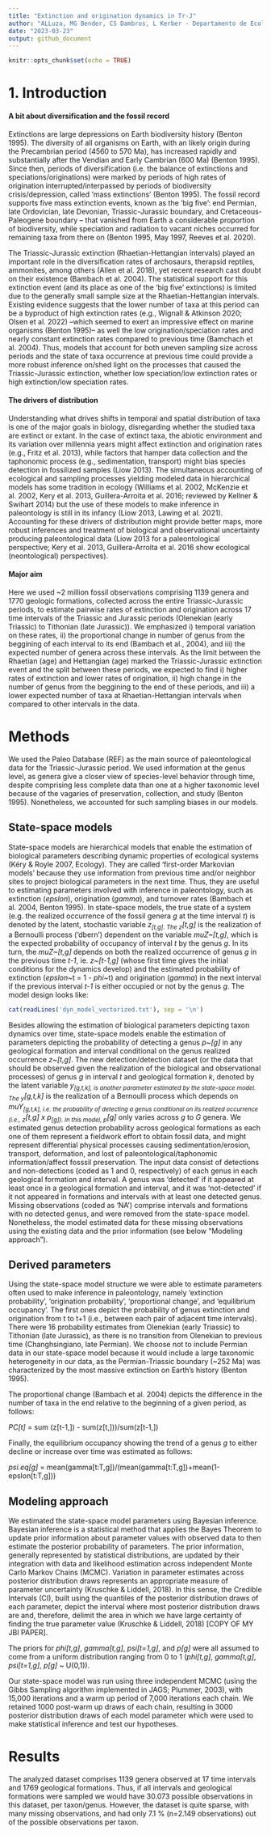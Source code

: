 ```yaml
---
title: "Extinction and origination dynamics in Tr-J"
author: "ALLuza, MG Bender, CS Dambros, L Kerber - Departamento de Ecologia e Evolução, Universidade Federal de Santa Maria"
date: "2023-03-23"
output: github_document
---
```


<!-- README.md is generated from README.Rmd. Please edit that file -->

<!-- badges: start -->
<!-- badges: end -->

```r
knitr::opts_chunk$set(echo = TRUE)
```


# 1. Introduction

#### A bit about diversification and the fossil record
Extinctions are large depressions on Earth biodiversity history (Benton 1995). The diversity of all organisms on Earth, with an likely origin during the Precambrian period (4560 to 570 Ma), has increased rapidly and substantially after the Vendian and Early Cambrian (600 Ma) (Benton 1995). Since then, periods of diversification (i.e. the balance of extinctions and speciations/originations) were marked by periods of high rates of origination interrupted/interpassed by periods of biodiversity crisis/depression, called 'mass extinctions' (Benton 1995). The fossil record supports five mass extinction events, known as the 'big five': end Permian, late Ordovician, late Devonian, Triassic-Jurassic boundary, and Cretaceous-Paleogene boundary -- that  vanished from Earth a considerable proportion of biodiversity, while speciation and radiation to vacant niches occurred for remaining taxa from there on (Benton 1995, May 1997, Reeves et al. 2020).
  
The Triassic-Jurassic extinction (Rhaetian-Hettangian intervals) played an important role in the diversification rates of archosaurs, therapsid reptiles, ammonites, among others (Allen et al. 2018), yet recent research cast doubt on their existence (Bambach et al. 2004). The statistical support for this extinction event (and its place as one of the 'big five' extinctions) is limited due to the generally small sample size at the Rhaetian-Hettangian intervals. Existing evidence suggests that the lower number of taxa at this period can be a byproduct of high extinction rates (e.g., Wignall & Atkinson 2020; Olsen et al. 2022) --which seemed to exert an impressive effect on marine organisms (Benton 1995)-- as well the low origination/speciation rates and nearly constant extinction rates compared to previous time (Bamchach et al. 2004). Thus, models that account for both uneven sampling size across periods and the state of taxa occurrence at previous time could provide a more robust inference on/shed light on the processes that caused the Triassic-Jurassic extinction, whether low speciation/low extinction rates or high extinction/low speciation rates.
    
#### The drivers of distribution
Understanding what drives shifts in temporal and spatial distribution of taxa is one of the major goals in biology, disregarding whether the studied taxa are extinct or extant. In the case of extinct taxa, the abiotic environment and its variation over millennia years might affect extinction and origination rates (e.g., Fritz et al. 2013), while factors that hamper data collection and the taphonomic process (e.g., sedimentation, transport) might bias species detection in fossilized samples (Liow 2013). The simultaneous accounting of ecological and sampling processes yielding modeled data in hierarchical models has some tradition in ecology (Williams et al. 2002, McKenzie et al. 2002, Kery et al. 2013, Guillera-Arroita et al. 2016; reviewed by Kellner & Swihart 2014) but the use of these models to make inference in paleontology is still in its infancy (Liow 2013, Lawing et al. 2021). Accounting for these drivers of distribution might provide better maps, more robust inferences and treatment of biological and observational uncertainty producing paleontological data (Liow 2013 for a paleontological perspective; Kery et al. 2013, Guillera-Arroita et al. 2016 show ecological (neontological) perspectives).
    
#### Major aim
Here we used ~2 million fossil observations comprising 1139 genera and 1770 geologic formations, collected across the entire Triassic-Jurassic periods, to estimate pairwise rates of extinction and origination across 17 time intervals of the Triassic and Jurassic periods (Olenekian (early Triassic) to Tithonian (late Jurassic)). We emphasized i) temporal variation on these rates, ii) the proportional change in number of genus from the beggining of each interval to its end (Bambach et al., 2004), and iii) the expected number of genera across these intervals. As the limit between the Rhaetian (age) and Hettangian (age) marked the Triassic-Jurassic extinction event and the split between these periods, we expected to find i) higher rates of extinction and lower rates of origination, ii) high change in the number of genus from the beggining to the end of these periods, and iii) a lower expected number of taxa at Rhaetian-Hettangian intervals when compared to other intervals in the data.    


# Methods
We used the Paleo Database (REF) as the main source of paleontological data for the Triassic-Jurassic period. We used information at the genus level, as genera give a closer view of species-level behavior through time, despite comprising less complete data than one at a higher taxonomic level because of the vagaries of preservation, collection, and study (Benton 1995). Nonetheless, we accounted for such sampling biases in our models.

## State-space models

State-space models are hierarchical models that enable the estimation of biological parameters describing dynamic properties of ecological systems (Kéry & Royle 2007, Ecology). They are called 'first-order Markovian models' because they use information from previous time and/or neighbor sites to project biological parameters in the next time. Thus, they are useful to estimating parameters involved with inference in paleontology, such as extinction (*epslon*), origination (*gamma*), and turnover rates (Bambach et al. 2004, Benton 1995). In state-space models, the true state of a system (e.g. the realized occurrence of the fossil genera *g* at the time interval *t*) is denoted by the latent, stochastic variable *z~[t,g]*.  The *z~[t,g]* is the realization of a Bernoulli process ('dbern') dependent on the variable *muZ~[t,g]*, which is the expected probability of occupancy of interval *t* by the genus *g*. In its turn, the *muZ~[t,g]* depends on both the realized occurrence of genus *g* in the previous time *t-1*, ie. *z~[t-1,g]* (whose first time gives the initial conditions for the dynamics develop) and the estimated probability of extinction (*epslon*~t = 1 - *phi*~t) and origination (*gamma*) in the next interval if the previous interval *t-1* is either occupied or not by the genus *g*. The model design looks like:


```r
cat(readLines('dyn_model_vectorized.txt'), sep = '\n')
``` 


Besides allowing the estimation of biological parameters depicting taxon dynamics over time, state-space models enable the estimation of parameters depicting the probability of detecting a genus *p~[g]* in any geological formation and interval conditional on the genus realized occurrence *z~[t,g]*. The new detection/detection dataset (or the data that should be observed given the realization of the biological and observational processes) of genus *g* in interval *t* and geological formation *k*, denoted by the latent variable *y~[g,t,k]*, is another parameter estimated by the state-space model. The  *y~[g,t,k]* is the realization of a Bernoulli process which depends on *muY~[g,t,k]*, i.e. the probability of detecting a genus conditional on its realized occurrence (i.e., *z~[t,g] x p~[g]*). In this model, *p~[g]* only varies across *g* to *G* genera. We estimated genus detection probability across geological formations as each one of them represent a fieldwork effort to obtain fossil data, and might represent differential physical processes causing sedimentation/erosion, transport, deformation, and lost of paleontological/taphonomic information/affect fosssil preservation.
The input data consist of detections and non-detections (coded as 1 and 0, respectively) of each genus in each geological formation and interval. A genus was 'detected' if it appeared at least once in a geological formation and interval, and it was 'not-detected' if it not appeared in formations and intervals with at least one detected genus. Missing observations (coded as 'NA') comprise intervals and formations with no detected genus, and were removed from the state-space model. Nonetheless, the model estimated data for these missing observations using the existing data and the prior information (see below "Modeling approach").

## Derived parameters
Using the state-space model structure we were able to estimate parameters often used to make inference in paleontology, namely 'extinction probability', 'origination probability', 'proportional change', and 'equilibrium occupancy'. The first ones depict the probability of genus extinction and origination from t to t+1 (i.e., between each pair of adjacent time intervals). There were 16 probability estimates from Olenekian (early Triassic) to Tithonian (late Jurassic), as there is no transition from Olenekian to previous time (Changhsingiano, late Permian). We choose not to include Permian data in our state-space model because it would include a large taxonomic heterogeneity in our data, as the Permian-Triassic boundary (~252 Ma) was characterized by the most massive extinction on Earth's history (Benton 1995).

The proportional change (Bambach et al. 2004) depicts the difference in the number of taxa in the end relative to the beginning of a given period, as follows:

*PC[t]* = sum (z[t-1,]) - sum(z[t,]))/sum(z[t-1,])

Finally, the equilibrium occupancy showing the trend of a genus *g* to either decline or increase over time was estimated as follows:

*psi.eq[g]* = mean(gamma[t:T,g])/(mean(gamma[t:T,g])+mean(1-epslon[t:T,g]))



## Modeling approach

We estimated the state-space model parameters using Bayesian inference. Bayesian inference is a statistical method that applies the Bayes Theorem to update prior information about parameter values with observed data to then estimate the posterior probability of parameters. The prior information, generally represented by statistical distributions, are updated by their integration with data and likelihood estimation across independent Monte Carlo Markov Chains (MCMC). Variation in parameter estimates across posterior distribution draws represents an appropriate measure of parameter uncertainty (Kruschke & Liddell, 2018). In this sense, the Credible Intervals (CI), built using the quantiles of the posterior distribution draws of each parameter, depict the interval where most posterior distribution draws are and, therefore, delimit the area in which we have large certainty of finding the true parameter value (Kruschke & Liddell, 2018) [COPY OF MY JBI PAPER].

The priors for *phi[t,g]*, *gamma[t,g]*, *psi[t=1,g]*, and *p[g]* were all assumed to come from a uniform distribution ranging from 0 to 1 (*phi[t,g]*, *gamma[t,g]*, *psi[t=1,g]*, *p[g]* ~ U(0,1)).

Our state-space model was run using three independent MCMC (using the Gibbs Sampling algorithm implemented in JAGS; Plummer, 2003), with 15,000 iterations and a warm up period of 7,000 iterations each chain. We retained 1000 post-warm up draws of each chain, resulting in 3000 posterior distribution draws of each model parameter which were used to make statistical inference and test our hypotheses.

# Results
The analyzed dataset comprises 1139 genera observed at 17 time intervals and 1769 geological formations. Thus, if all intervals and geological formations were sampled we would have 30.073 possible observations in this dataset, per taxon/genus. However, the dataset is quite sparse, with many missing observations, and had only 7.1 % (n=2.149 observations) out of the possible observations per taxon. 




